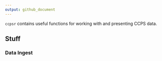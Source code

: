 ```yaml
---
output: github_document
---
```


`ccpsr` contains useful functions for working with and presenting CCPS data.

## Stuff

### Data Ingest



